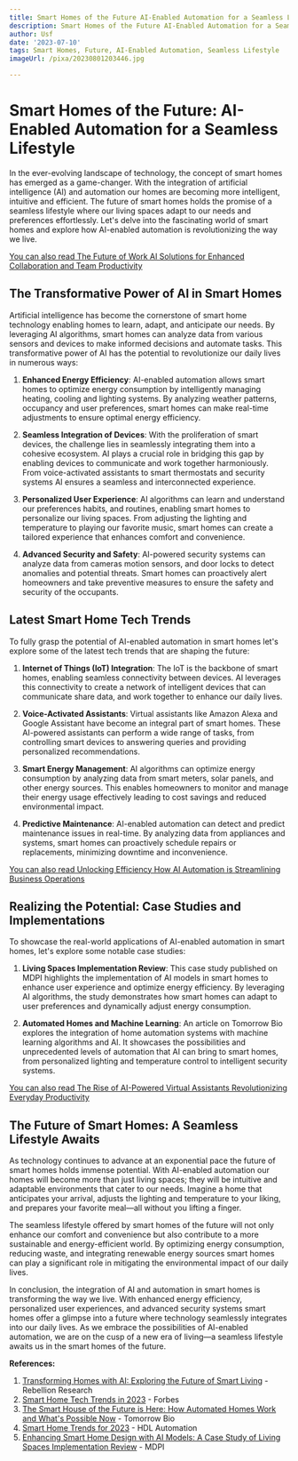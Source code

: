 ```yaml
---
title: Smart Homes of the Future AI-Enabled Automation for a Seamless Lifestyle
description: Smart Homes of the Future AI-Enabled Automation for a Seamless Lifestyle
author: Usf
date: '2023-07-10'
tags: Smart Homes, Future, AI-Enabled Automation, Seamless Lifestyle
imageUrl: /pixa/20230801203446.jpg

---
```

# Smart Homes  of the Future: AI-Enabled Automation for a Seamless Lifestyle

In the ever-evolving landscape of technology,  the concept of smart homes has  emerged as a game-changer. With the integration  of artificial intelligence (AI)  and automation our homes  are becoming more intelligent,  intuitive and efficient. The future of smart homes  holds the promise of a seamless  lifestyle where our living spaces adapt to our needs and preferences effortlessly.  Let's delve into the fascinating world of smart homes and explore how AI-enabled  automation is revolutionizing  the way we live.

[You can also  read The Future of Work AI Solutions for Enhanced Collaboration and Team Productivity](The%20Future%20of%20Work%20AI%20Solutions%20for%20Enhanced%20Collaboration%20and%20Team%20Productivity)


## The Transformative Power of AI in Smart  Homes

Artificial  intelligence has become the cornerstone of smart home technology enabling homes to learn, adapt, and anticipate  our needs. By leveraging AI algorithms, smart homes can analyze data from various sensors and devices to make informed decisions and automate tasks. This transformative power of AI has  the potential to revolutionize our daily lives in numerous ways:

1. **Enhanced  Energy Efficiency**: AI-enabled automation allows smart homes to optimize  energy consumption by intelligently managing heating, cooling and lighting systems. By  analyzing weather patterns, occupancy and  user preferences, smart homes can make real-time adjustments to ensure optimal energy efficiency.

2. **Seamless Integration of Devices**: With the proliferation  of smart devices,  the challenge lies in seamlessly integrating them into a  cohesive ecosystem. AI  plays a crucial role in bridging this gap by enabling devices to communicate and work together harmoniously. From voice-activated assistants to smart thermostats and security systems AI ensures a seamless  and  interconnected experience.

3. **Personalized User Experience**: AI algorithms can learn and understand our preferences habits, and routines, enabling smart homes to personalize our  living  spaces. From adjusting the lighting and temperature to playing our  favorite  music, smart homes can create a tailored experience that enhances comfort and convenience.

4. **Advanced Security and Safety**:  AI-powered security systems can analyze data from cameras motion  sensors, and door locks to detect anomalies and potential threats. Smart  homes can proactively alert  homeowners and take preventive measures to ensure the  safety and  security of the occupants.

## Latest Smart Home  Tech Trends

To fully grasp  the potential of AI-enabled automation in smart homes let's explore  some of the latest  tech trends that are shaping  the future:

1. **Internet of Things (IoT) Integration**: The IoT is the backbone of smart homes, enabling seamless connectivity between  devices. AI leverages this connectivity  to create a network of intelligent devices that  can communicate share data,  and work together to enhance our daily lives.

2. **Voice-Activated Assistants**: Virtual assistants like Amazon Alexa and  Google Assistant have become  an  integral part of smart homes. These AI-powered assistants can perform a wide  range of tasks, from controlling smart  devices to answering queries and  providing personalized recommendations.

3. **Smart Energy Management**: AI algorithms can optimize  energy consumption by analyzing data from  smart meters, solar panels, and other energy sources. This enables homeowners to monitor and manage their energy usage effectively leading  to  cost savings and reduced environmental impact.

4. **Predictive  Maintenance**: AI-enabled automation can detect and predict maintenance issues in real-time. By analyzing data from appliances  and  systems, smart homes can proactively schedule repairs or  replacements, minimizing downtime and inconvenience.

[You can also read Unlocking Efficiency How AI Automation is Streamlining Business Operations](Unlocking%20Efficiency%20How%20AI%20Automation%20is%20Streamlining%20Business%20Operations)


## Realizing the Potential: Case Studies and Implementations

To showcase  the real-world applications of AI-enabled automation in smart homes, let's explore some notable case studies:

1. **Living Spaces Implementation Review**:  This case study published on MDPI highlights the implementation of AI models in smart homes to enhance user experience and optimize energy efficiency. By leveraging AI algorithms, the study demonstrates how smart homes can adapt to user preferences and dynamically adjust energy consumption.

2. **Automated Homes and Machine Learning**: An article on Tomorrow Bio explores the integration of home automation systems with machine learning algorithms and AI. It showcases the possibilities and unprecedented levels of automation that AI can bring to smart homes, from personalized lighting and temperature control to intelligent security systems.

[You  can also read The  Rise of AI-Powered Virtual Assistants Revolutionizing Everyday Productivity](The%20Rise%20of%20AI-Powered%20Virtual%20Assistants%20Revolutionizing%20Everyday%20Productivity)


## The Future of Smart Homes: A Seamless Lifestyle Awaits

As technology continues  to advance at an exponential pace  the future of smart homes holds immense potential. With AI-enabled automation our homes will become more  than just living spaces; they will be intuitive and adaptable environments that cater to our needs. Imagine a home  that  anticipates your arrival, adjusts the  lighting and temperature to  your liking, and prepares your favorite meal—all without you lifting a  finger.

The seamless  lifestyle offered by  smart homes of  the future will not only enhance  our comfort and  convenience  but also contribute to a more sustainable and energy-efficient world. By optimizing energy consumption, reducing waste,  and integrating renewable energy sources smart homes can play a significant role in mitigating the environmental impact of our daily lives.

In conclusion, the integration of AI and  automation in smart homes is transforming the way we  live. With enhanced energy efficiency, personalized user experiences, and  advanced security systems smart homes offer a glimpse into a future where technology seamlessly integrates into our daily lives. As  we embrace the possibilities of AI-enabled automation,  we are on the cusp of a new era of  living—a seamless lifestyle awaits us  in the smart homes of the  future.

**References:**

1. [Transforming Homes  with AI: Exploring the Future of Smart Living](https://www.rebellionresearch.com/transforming-homes-with-ai-exploring-the-future-of-smart-living) -  Rebellion  Research
2.  [Smart Home Tech Trends in 2023](https://www.forbes.com/home-improvement/internet/smart-home-tech-trends/) - Forbes
3. [The Smart House of the Future is Here: How Automated Homes Work and  What's Possible Now](https://www.tomorrow.bio/post/the-smart-house-of-the-future-is-here-how-automated-homes-work-and-what-s-possible-now-2023-06-4570230036-iot) - Tomorrow Bio
4. [Smart Home Trends for 2023](https://www.hdlautomation.com/Articles_100000161143363.html) - HDL Automation
5. [Enhancing Smart  Home Design with AI Models: A Case Study of Living Spaces Implementation Review](https://www.mdpi.com/1996-1073/16/6/2636) - MDPI